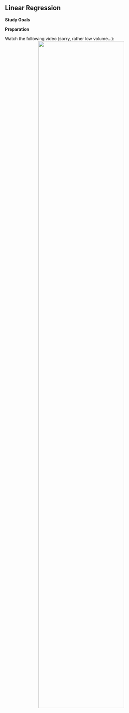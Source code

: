 ## Linear Regression

**Study Goals**


**Preparation**

Watch the following video  (sorry, rather low volume...):
<center>
![](https://www.youtube.com/watch?v=v9eocCAfJ_w&list=PLMyWaJl2LoXyhFvMjtbBGs0Pi8khHbKm3&index=6&t=0s){width="75%"}
</center>
